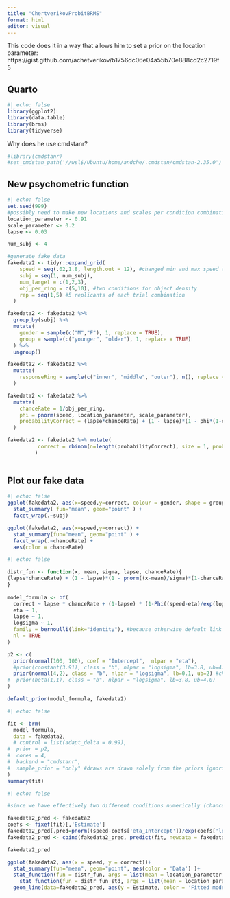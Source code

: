 ```yaml
---
title: "ChertverikovProbitBRMS"
format: html
editor: visual
---
```


This code does it in a way that allows him to set a prior on the location parameter: https://gist.github.com/achetverikov/b1756dc06e04a55b70e888cd2c2719f5

## Quarto

```r
#| echo: false
library(ggplot2)
library(data.table)
library(brms)
library(tidyverse)
```

Why does he use cmdstanr?

```r
#library(cmdstanr)
#set_cmdstan_path('//wsl$/Ubuntu/home/andche/.cmdstan/cmdstan-2.35.0')

```

## New psychometric function

```r
#| echo: false
set.seed(999)
#possibly need to make new locations and scales per condition combination
location_parameter <- 0.91
scale_parameter <- 0.2
lapse <- 0.03

num_subj <- 4

#generate fake data
fakedata2 <- tidyr::expand_grid(
    speed = seq(.02,1.8, length.out = 12), #changed min and max speed to match our data
    subj = seq(1, num_subj),
    num_target = c(1,2,3),
    obj_per_ring = c(5,10), #two conditions for object density
    rep = seq(1,5) #5 replicants of each trial combination
  )

fakedata2 <- fakedata2 %>%
  group_by(subj) %>%
  mutate(
    gender = sample(c("M","F"), 1, replace = TRUE),
    group = sample(c("younger", "older"), 1, replace = TRUE)
  ) %>%
  ungroup()

fakedata2 <- fakedata2 %>%
  mutate(
    responseRing = sample(c("inner", "middle", "outer"), n(), replace = TRUE)
  )

fakedata2 <- fakedata2 %>%
  mutate(
    chanceRate = 1/obj_per_ring,
    phi = pnorm(speed, location_parameter, scale_parameter),
    probabilityCorrect = (lapse*chanceRate) + (1 - lapse)*(1 - phi*(1-chanceRate))
  )

fakedata2 <- fakedata2 %>% mutate(
          correct = rbinom(n=length(probabilityCorrect), size = 1, prob = probabilityCorrect)
         )
          
```

## Plot our fake data

```r
#| echo: false
ggplot(fakedata2, aes(x=speed,y=correct, colour = gender, shape = group)) + 
  stat_summary( fun="mean", geom="point" ) +
  facet_wrap(.~subj)

ggplot(fakedata2, aes(x=speed,y=correct)) + 
  stat_summary(fun="mean", geom="point" ) +
  facet_wrap(.~chanceRate) +
  aes(color = chanceRate)
```

```r
#| echo: false

distr_fun <- function(x, mean, sigma, lapse, chanceRate){
(lapse*chanceRate) + (1 - lapse)*(1 - pnorm((x-mean)/sigma)*(1-chanceRate))
}
                                 
model_formula <- bf(
  correct ~ lapse * chanceRate + (1-lapse) * (1-Phi((speed-eta)/exp(logsigma)) * (1-chanceRate)), #replaced delay_ms with speed to match our data
  eta ~ 1,
  lapse ~ 1,
  logsigma ~ 1,
  family = bernoulli(link="identity"), #because otherwise default link logit would be used
  nl = TRUE
)

p2 <- c(
  prior(normal(100, 100), coef = "Intercept",  nlpar = "eta"),
  #prior(constant(3.91), class = "b", nlpar = "logsigma", lb=3.8, ub=4.0),
  prior(normal(4,2), class = "b", nlpar = "logsigma", lb=0.1, ub=2) #changed from 1 and 6 to reflect what our scale/signma should be 
#  prior(beta(1,1), class = "b", nlpar = "logsigma", lb=3.8, ub=4.0)
)

default_prior(model_formula, fakedata2)
```

```r
#| echo: false

fit <- brm(
  model_formula,
  data = fakedata2, 
  # control = list(adapt_delta = 0.99),
#  prior = p2,
#  cores = 4,
#  backend = "cmdstanr",
#  sample_prior = "only" #draws are drawn solely from the priors ignoring the likelihood
)
summary(fit)


```

```r
#| echo: false

#since we have effectively two different conditions numerically (chancerate 0.1 and 0.2), treating it as one model probably not the move

fakedata2_pred <- fakedata2
coefs <- fixef(fit)[,'Estimate']
fakedata2_pred[,pred=pnorm((speed-coefs['eta_Intercept'])/exp(coefs['logsigma_Intercept']))]
fakedata2_pred <- cbind(fakedata2_pred, predict(fit, newdata = fakedata2))

fakedata2_pred

ggplot(fakedata2, aes(x = speed, y = correct))+
  stat_summary(fun="mean", geom="point", aes(color = 'Data') )+
  stat_function(fun = distr_fun, args = list(mean = location_parameter, sigma = scale_parameter, lapse = lapse, chanceRate = 0.2), aes(color = '0.2 chance curve')) +
    stat_function(fun = distr_fun_std, args = list(mean = location_parameter, sigma = scale_parameter, lapse = lapse, chanceRate = 0.1), aes(color = '0.1 chance curve'))+
  geom_line(data=fakedata2_pred, aes(y = Estimate, color = 'Fitted model with uncertainty'))
```
